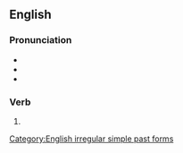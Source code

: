 ==English==

===Pronunciation===
* {{IPA|/fə(ɹ)ˈbæd/|/fə(ɹ)ˈbeɪd/|lang=en}}
* {{audio|en-us-forbade.ogg|Audio (US)|lang=en}}
* {{rhymes|eɪd|æd|lang=en}}

===Verb===
{{head|en|verb form}}

# {{en-simple past of|forbid}}

[[Category:English irregular simple past forms]]